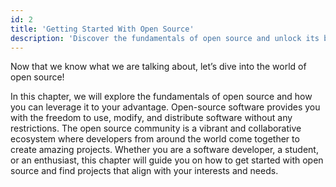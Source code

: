 ```yaml
---
id: 2
title: 'Getting Started With Open Source'
description: 'Discover the fundamentals of open source and unlock its benefits! Explore the vibrant world of collaborative projects and find your perfect fit.'
---
```

<p class="lead">Now that we know what we are talking about, let’s dive into the world of open source!</p>
        
In this chapter, we will explore the fundamentals of open source and how you can leverage it to your advantage. Open-source software provides you with the freedom to use, modify, and distribute software without any restrictions. The open source community is a vibrant and collaborative ecosystem where developers from around the world come together to create amazing projects. Whether you are a software developer, a student, or an enthusiast, this chapter will guide you on how to get started with open source and find projects that align with your interests and needs.
